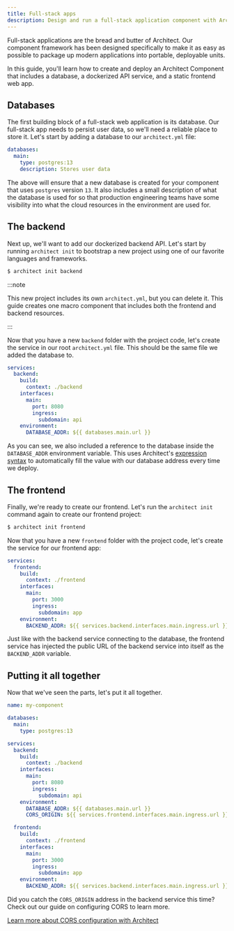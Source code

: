 ```yaml
---
title: Full-stack apps
description: Design and run a full-stack application component with Architect
---
```


Full-stack applications are the bread and butter of Architect. Our component framework has been
designed specifically to make it as easy as possible to package up modern applications into
portable, deployable units.

In this guide, you'll learn how to create and deploy an Architect Component that includes a
database, a dockerized API service, and a static frontend web app.

## Databases

The first building block of a full-stack web application is its database. Our full-stack app needs
to persist user data, so we'll need a reliable place to store it. Let's start by adding a database
to our `architect.yml` file:

```yaml architect.yml
databases:
  main:
    type: postgres:13
    description: Stores user data
```

The above will ensure that a new database is created for your component that uses `postgres` version
`13`. It also includes a small description of what the database is used for so that production
engineering teams have some visibility into what the cloud resources in the environment are used
for.

## The backend

Next up, we'll want to add our dockerized backend API. Let's start by running `architect init` to
bootstrap a new project using one of our favorite languages and frameworks.

```sh
$ architect init backend
```

:::note

This new project includes its own `architect.yml`, but you can delete it. This guide creates one
macro component that includes both the frontend and backend resources.

:::

Now that you have a new `backend` folder with the project code, let's create the service in our root
`architect.yml` file. This should be the same file we added the database to.

```yaml architect.yml
services:
  backend:
    build:
      context: ./backend
    interfaces:
      main:
        port: 8080
        ingress:
          subdomain: api
    environment:
      DATABASE_ADDR: ${{ databases.main.url }}
```

As you can see, we also included a reference to the database inside the `DATABASE_ADDR` environment
variable. This uses Architect's
[expression syntax](../../../docs/02-components/09-reference/v2.mdx#expression-context) to
automatically fill the value with our database address every time we deploy.

## The frontend

Finally, we're ready to create our frontend. Let's run the `architect init` command again to create
our frontend project:

```sh
$ architect init frontend
```

Now that you have a new `frontend` folder with the project code, let's create the service for our
frontend app:

```yaml architect.yml
services:
  frontend:
    build:
      context: ./frontend
    interfaces:
      main:
        port: 3000
        ingress:
          subdomain: app
    environment:
      BACKEND_ADDR: ${{ services.backend.interfaces.main.ingress.url }}
```

Just like with the backend service connecting to the database, the frontend service has injected the
public URL of the backend service into itself as the `BACKEND_ADDR` variable.

## Putting it all together

Now that we've seen the parts, let's put it all together.

```yaml
name: my-component

databases:
  main:
    type: postgres:13

services:
  backend:
    build:
      context: ./backend
    interfaces:
      main:
        port: 8080
        ingress:
          subdomain: api
    environment:
      DATABASE_ADDR: ${{ databases.main.url }}
      CORS_ORIGIN: ${{ services.frontend.interfaces.main.ingress.url }}

  frontend:
    build:
      context: ./frontend
    interfaces:
      main:
        port: 3000
        ingress:
          subdomain: app
    environment:
      BACKEND_ADDR: ${{ services.backend.interfaces.main.ingress.url }}
```

Did you catch the `CORS_ORIGIN` address in the backend service this time? Check out our guide on
configuring CORS to learn more.

[Learn more about CORS configuration with Architect](../02-tutorials/02-cors.mdx)
